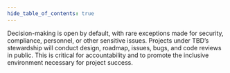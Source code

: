 ```yaml
---
hide_table_of_contents: true
---
```


Decision-making is open by default, with rare exceptions made for security, compliance, personnel, or other sensitive issues. Projects under TBD’s stewardship will conduct design, roadmap, issues, bugs, and code reviews in public. This is critical for accountability and to promote the inclusive environment necessary for project success.
